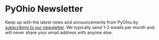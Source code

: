 <Seo title="PyOhio Newsletter" />

# PyOhio Newsletter

Keep up with the latest news and announcements from PyOhio by [subscribing to our newsletter](https://landing.mailerlite.com/webforms/landing/b7n4x6).
We typically send 1-2 emails per month and will never share your email address with anyone else.